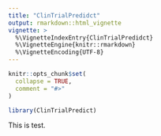 ```yaml
---
title: "ClinTrialPredidct"
output: rmarkdown::html_vignette
vignette: >
  %\VignetteIndexEntry{ClinTrialPredidct}
  %\VignetteEngine{knitr::rmarkdown}
  %\VignetteEncoding{UTF-8}
---
```


```r
knitr::opts_chunk$set(
  collapse = TRUE,
  comment = "#>"
)
```

```r
library(ClinTrialPredict)
```


This is test.

```{=latex}
\begin{table}[ht]
        \centering
        \caption{calculate l}
        \begin{tabular}{rrrrrrrrrr}
          \hline
         & m & s & alpha0.t & nu0.t & HR & gamma.c & d & l & meanD \\ 
          \hline
        1 & 6.00 & 12.00 & 0.80 & 20.00 & 0.80 & 0.10 & 20.00 & 4.18 & 20.10 \\ 
          2 & 6.00 & 12.00 & 0.80 & 20.00 & 0.80 & 0.10 & 50.00 & 7.56 & 50.00 \\ 
          3 & 6.00 & 12.00 & 0.80 & 20.00 & 0.80 & 0.10 & 100.00 & 13.28 & 100.10 \\ 
          4 & 18.00 & 12.00 & 1.20 & 20.00 & 1.20 & 0.10 & 20.00 & 7.00 & 20.10 \\ 
          5 & 18.00 & 12.00 & 1.20 & 20.00 & 1.20 & 0.10 & 50.00 & 11.63 & 50.00 \\ 
          6 & 18.00 & 12.00 & 1.20 & 20.00 & 1.20 & 0.10 & 100.00 & 22.79 & 100.10 \\ 
           \hline
        \end{tabular}
\end{table}
```



